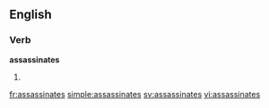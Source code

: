 ==English==

===Verb===
'''assassinates'''

# {{third-person singular of|assassinate}}

[[fr:assassinates]]
[[simple:assassinates]]
[[sv:assassinates]]
[[vi:assassinates]]